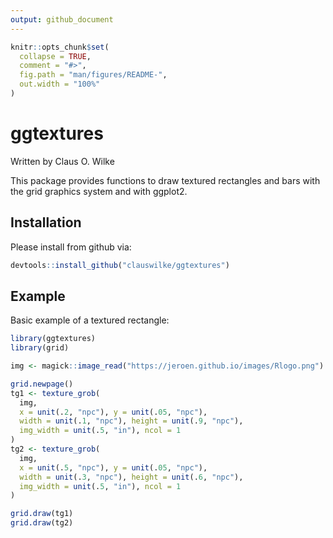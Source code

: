 ```yaml
---
output: github_document
---
```


<!-- README.md is generated from README.Rmd. Please edit that file -->

```r
knitr::opts_chunk$set(
  collapse = TRUE,
  comment = "#>",
  fig.path = "man/figures/README-",
  out.width = "100%"
)
```
# ggtextures

Written by Claus O. Wilke

This package provides functions to draw textured rectangles and bars with the grid graphics system and with ggplot2.

## Installation

Please install from github via:
``` r
devtools::install_github("clauswilke/ggtextures")
```

## Example

Basic example of a textured rectangle:
```r
library(ggtextures)
library(grid)

img <- magick::image_read("https://jeroen.github.io/images/Rlogo.png")

grid.newpage()
tg1 <- texture_grob(
  img,
  x = unit(.2, "npc"), y = unit(.05, "npc"),
  width = unit(.1, "npc"), height = unit(.9, "npc"),
  img_width = unit(.5, "in"), ncol = 1
)
tg2 <- texture_grob(
  img,
  x = unit(.5, "npc"), y = unit(.05, "npc"),
  width = unit(.3, "npc"), height = unit(.6, "npc"),
  img_width = unit(.5, "in"), ncol = 1
)

grid.draw(tg1)
grid.draw(tg2)
```
